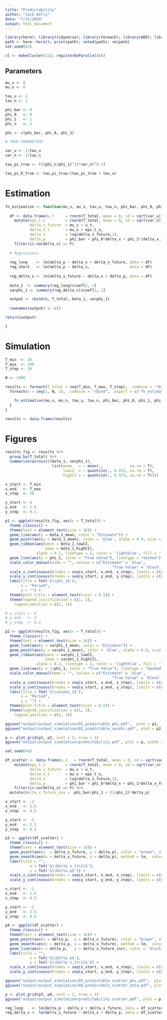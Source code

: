 ```yaml
---
title: "Predictability"
author: "Jack Kelly"
date: "7/31/2020"
output: html_document
---
```


```r

library(here); library(tidyverse); library(foreach); library(AER); library(doParallel); library(cowplot); library(latex2exp)
path <- here::here(); print(path); setwd(path); rm(path)
set.seed(43)

cl <- makeCluster(11); registerDoParallel(cl)

```

## Parameters

```r

mu_x <- 0
mu_n <- 0

tau_u <- 1
tau_n <- 1

phi_bar <- 0
phi_0   <- 0
phi_1   <- 1
phi_n   <- 1

phi <- c(phi_bar, phi_0, phi_1)

# TRUE PARAMETERS

var_u <- 1/tau_u
var_n <- 1/tau_n

tau_pi_true <- (((phi_n/phi_1)^2)*var_n)^(-1)

tau_pi_R_true <- tau_pi_true/(tau_pi_true + tau_u)

```

# Estimation

```r

fn_estimation <- function(mu_x, mu_n, tau_u, tau_n, phi_bar, phi_0, phi_1, phi_n, T_total, n = 1){
  
  df <- data.frame(u_t     = rnorm(T_total, mean = 0, sd = sqrt(var_u))) %>%
    mutate(eps_t_n         = rnorm(T_total, mean = 0, sd = sqrt(var_n)),
           delta_x_future  = mu_x + u_t,
           delta_n_t       = mu_n + eps_t_n,
           delta_x         = lag(delta_x_future,1),
           delta_p         = phi_bar + phi_0*delta_x + phi_1*(delta_x_future) +  phi_n*delta_n_t) %>%
    filter(is.na(delta_x) == F)
  
  # Regressions
  
  reg_long    <- lm(delta_p ~ delta_x + delta_x_future, data = df)
  reg_short   <- lm(delta_p ~ delta_x,                  data = df)
  
  reg_delta_x <- lm(delta_x_future ~ delta_x + delta_p, data = df)
  
  beta_1  <- summary(reg_long)$coef[3, 1]
  varphi_1 <- summary(reg_delta_x)$coef[3, 1]

  output <- cbind(n, T_total, beta_1, varphi_1)
                
  rownames(output) <- c()

return(output)

}

```

# Simulation

```r

T_min  <- 20
T_max  <- 200
T_step <- 10

N <- 1000

results <- foreach(T_total = seq(T_min, T_max, T_step), .combine = "rbind", .export = c('fn_estimation'), .packages = c('tidyverse', 'AER', 'foreach')) %do% {
  foreach(n = seq(1, N, 1), .combine = "rbind", .export = c('fn_estimation'), .packages = c('tidyverse', 'AER')) %do% {

    fn_estimation(mu_x, mu_n, tau_u, tau_n, phi_bar, phi_0, phi_1, phi_n, T_total, n)
  }
}

results <- data.frame(results)

```


# Figures

```r

results_fig <- results %>% 
  group_by(T_total) %>%
  summarize(across(c(beta_1, varphi_1),  
                     list(mean   = ~ mean(.,            na.rm = T),
                          lowCI  = ~ quantile(., 0.025, na.rm = T),
                          highCI = ~ quantile(., 0.975, na.rm = T)))) 

x_start <- T_min
x_end   <- T_max
x_step  <- 20

y_start <- 0
y_end   <- 1.6
y_step  <- 0.1

p1 <- ggplot(results_fig, aes(x = T_total)) +
  theme_classic() +
  theme(text = element_text(size = 16)) +
  geom_line(aes(y = beta_1_mean, color = "Estimate")) +
  geom_point(aes(y = beta_1_mean), color = 'blue', alpha = 0.9, size = 1) +
  geom_ribbon(aes(ymin = beta_1_lowCI,
                  ymax = beta_1_highCI),
              alpha = 0.2, linetype = 2, color = 'lightblue', fill = 'lightblue') +
  geom_line(aes(y = phi_1, color = "True Value"), linetype = "dashed") +
  scale_color_manual(name = "", values = c("Estimate" = 'blue',                                               
                                                "True Value" = 'black')) +    
  scale_x_continuous(breaks = seq(x_start, x_end, x_step), limits = c(x_start, x_end), expand = c(0.02, 0)) + 
  scale_y_continuous(breaks = seq(y_start, y_end, y_step), limits = c(y_start, y_end)) +
  labs(title = TeX('$\\phi_1$'), 
       x = "Period", 
       y = "") +
  theme(plot.title = element_text(hjust = 0.5)) +
  theme(legend.justification = c(1, 1), 
    legend.position = c(1, 1))

# y_start <- 0
# y_end   <- 3
# y_step  <- 0.2

p2 <- ggplot(results_fig, aes(x = T_total)) +
  theme_classic() +
  theme(text = element_text(size = 16)) +
  geom_line(aes(y = varphi_1_mean, color = "Estimate")) +
  geom_point(aes(y = varphi_1_mean), color = 'blue', alpha = 0.9, size = 1) +
  geom_ribbon(aes(ymin = varphi_1_lowCI,
                  ymax = varphi_1_highCI),
              alpha = 0.2, linetype = 2, color = 'lightblue', fill = 'lightblue') +
  geom_line(aes(y = 1/phi_1, color = "True Value"), linetype = "dashed") +
  scale_color_manual(name = "", values = c("Estimate" = 'blue',                                               
                                                "True Value" = 'black')) +    
  scale_x_continuous(breaks = seq(x_start, x_end, x_step), limits = c(x_start, x_end), expand = c(0.02, 0)) + 
  scale_y_continuous(breaks = seq(y_start, y_end, y_step), limits = c(y_start, y_end)) +
  labs(title = TeX('$\\varphi_1$'), 
       x = "Period", 
       y = "") +
  theme(plot.title = element_text(hjust = 0.5)) +
  theme(legend.justification = c(1, 1), 
    legend.position = c(1, 1))

ggsave("output/output_simulation/01_predictable_phi.pdf",  plot = p1,  width = 5, height = 5, units = "in", dpi = 300)
ggsave("output/output_simulation/02_predictable_varphi.pdf", plot = p2,  width = 5, height = 5, units = "in", dpi = 300)

p <- plot_grid(p1, p2, ncol = 2, nrow = 1)
ggsave("output/output_simulation/predictability.pdf", plot = p, width = 11, height = 5, units = "in", dpi = 300)

```

```r

set.seed(46)

df_scatter <- data.frame(u_t   = rnorm(T_total, mean = 0, sd = sqrt(var_u))) %>%
    mutate(eps_t_n         = rnorm(T_total, mean = 0, sd = sqrt(var_n)),
           delta_x_future  = mu_x + u_t,
           delta_n_t       = mu_n + eps_t_n,
           delta_x         = lag(delta_x_future,1),
           delta_p         = phi_bar + phi_0*delta_x + phi_1*delta_x_future +  phi_n*delta_n_t) %>%
    filter(is.na(delta_x) == F) %>% 
  mutate(delta_x_future_inv = -phi_bar/phi_1 + (1/phi_1)*delta_p)

x_start <- -2
x_end   <- 2.5
x_step  <- 0.5

y_start <- -2
y_end   <- 2.5
y_step  <- 0.5

p3 <- ggplot(df_scatter) +
  theme_classic() + 
  theme(text = element_text(size = 16)) +
  geom_point(aes(x  = delta_x_future, y = delta_p), color = "brown", alpha = 0.5) +
  geom_smooth(aes(x = delta_x_future, y = delta_p), method = lm,  color = "steelblue", size = 1.5, se = F) +
  labs(title = "",
           x = TeX('$\\Delta x_{t+1}$'), 
           y = TeX('$\\Delta p$')) +
  scale_x_continuous(breaks = seq(x_start, x_end, x_step), limits = c(x_start, x_end), expand = c(0.02, 0.0)) + 
  scale_y_continuous(breaks = seq(y_start, y_end, y_step), limits = c(y_start, y_end))

x_start <- -2
x_end   <- 2.5
x_step  <- 0.5

y_start <- -2
y_end   <- 2.5
y_step  <- 0.5

p4 <- ggplot(df_scatter) +
  theme_classic() + 
  theme(text = element_text(size = 16)) +
  geom_point(aes(x = delta_p,  y = delta_x_future), color = "brown", alpha = 0.5) +
  geom_smooth(aes(x = delta_p, y = delta_x_future), method = lm,  color = "steelblue", size = 1.5, se = F) +
  geom_line(aes(x = delta_p,   y = delta_x_future_inv), color = 'black', size = 1.5, linetype = "dashed") +
  labs(title = "",
           x = TeX('$\\Delta p$'),
           y = TeX('$\\Delta x_{t+1}$')) +
  scale_x_continuous(breaks = seq(x_start, x_end, x_step), limits = c(x_start, x_end), expand = c(0.02, 0.0)) + 
  scale_y_continuous(breaks = seq(y_start, y_end, y_step), limits = c(y_start, y_end)) +

ggsave("output/output_simulation/03_predictable_scatter_phi.pdf",  plot = p3,  width = 10.5, height = 6, units = "in", dpi = 300)
ggsave("output/output_simulation/04_predictable_scatter_zeta.pdf", plot = p4,  width = 10.5, height = 6, units = "in", dpi = 300)

p <- plot_grid(p3, p4, ncol = 2, nrow = 1)
ggsave("output/output_simulation/predictability_scatter.pdf", plot = p, width = 11, height = 5, units = "in", dpi = 300)

reg_long    <- lm(delta_p ~ delta_x + delta_x_future, data = df_scatter)
reg_delta_x <- lm(delta_x_future ~ delta_x + delta_p, data = df_scatter)
```
